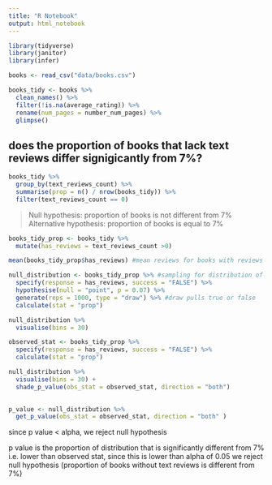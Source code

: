 ```yaml
---
title: "R Notebook"
output: html_notebook
---
```

```r
library(tidyverse)
library(janitor)
library(infer)

books <- read_csv("data/books.csv")

books_tidy <- books %>%
  clean_names() %>%
  filter(!is.na(average_rating)) %>%
  rename(num_pages = number_num_pages) %>%
  glimpse()
```
## does the proportion of books that lack text reviews differ signigicantly from 7%?
```r
books_tidy %>% 
  group_by(text_reviews_count) %>% 
  summarise(prop = n() / nrow(books_tidy)) %>% 
  filter(text_reviews_count == 0)
```
>Null hypothesis: proportion of books is not different from 7%
>Alternative hypothesis: proportion of books is equal to 7%

```r
books_tidy_prop <- books_tidy %>% 
  mutate(has_reviews = text_reviews_count >0)

mean(books_tidy_prop$has_reviews) #mean reviews for books with reviews
```
```r
null_distribution <- books_tidy_prop %>% #sampling for distribution of proportions
  specify(response = has_reviews, success = "FALSE") %>% 
  hypothesise(null = "point", p = 0.07) %>% 
  generate(reps = 1000, type = "draw") %>% #draw pulls true or false
  calculate(stat = "prop")
```
```r
null_distribution %>% 
  visualise(bins = 30)
```
```r
observed_stat <- books_tidy_prop %>% 
  specify(response = has_reviews, success = "FALSE") %>% 
  calculate(stat = "prop")

null_distribution %>% 
  visualise(bins = 30) +
  shade_p_value(obs_stat = observed_stat, direction = "both")
  
```
```r
p_value <- null_distribution %>% 
  get_p_value(obs_stat = observed_stat, direction = "both" )
```
since p value < alpha, we reject null hypothesis

p value is the proportion of distribution that is significantly different from
7% i.e. lower than observed stat, since this is lower than alpha of 0.05 we reject null hypothesis (proportion of books without text reviews is different from 7%)


